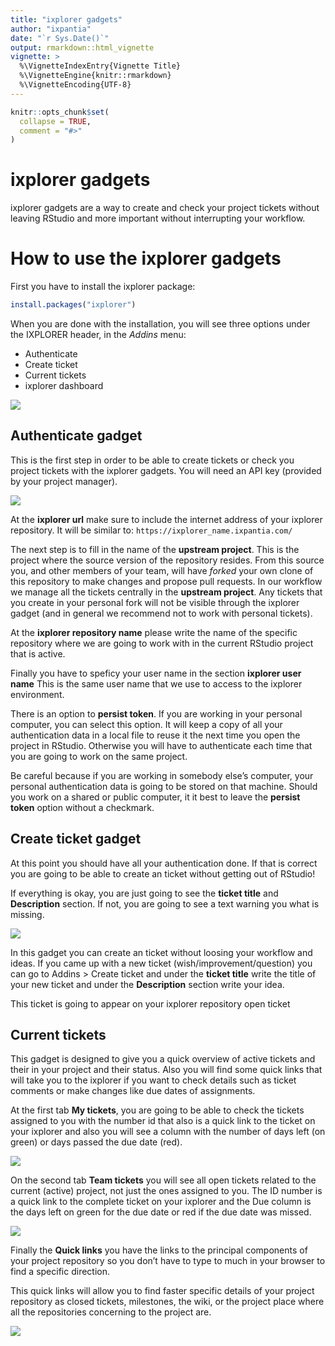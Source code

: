 ```yaml
---
title: "ixplorer gadgets"
author: "ixpantia"
date: "`r Sys.Date()`"
output: rmarkdown::html_vignette
vignette: >
  %\VignetteIndexEntry{Vignette Title}
  %\VignetteEngine{knitr::rmarkdown}
  %\VignetteEncoding{UTF-8}
---
```


```r
knitr::opts_chunk$set(
  collapse = TRUE,
  comment = "#>"
)
```

# ixplorer gadgets

ixplorer gadgets are a way to create and check your project tickets without 
leaving RStudio and more important without interrupting your workflow.

# How to use the ixplorer gadgets

First you have to install the ixplorer package:

```r
install.packages("ixplorer")
```

When you are done with the installation, you will see three options under the
IXPLORER header, in the *Addins* menu:

 - Authenticate
 - Create ticket
 - Current tickets
 - ixplorer dashboard
 
![](img/addins.png)

## Authenticate gadget

This is the first step in order to be able to create tickets or check you project
tickets with the ixplorer gadgets. You will need an API key (provided by your
project  manager).

![](img/authentication_gadget.png)

At the **ixplorer url** make sure to include the internet address of your
ixplorer repository. It will be similar to: `https://ixplorer_name.ixpantia.com/`

The next step is to fill in the name of the **upstream project**. This is the
project where the source version of the repository resides. From this source
you, and other members of your team, will have *forked* your own clone of this
repository to make changes and propose pull requests. In our workflow we manage
all the tickets centrally in the **upstream project**. Any tickets that you
create in your personal fork will not be visible through the ixplorer gadget
(and in general we recommend not to work with personal tickets).

At the **ixplorer repository name** please write the name of the specific
repository where we are going to work with in the current RStudio project that
is active. 

Finally you have to speficy your user name in the section **ixplorer user
name**  This is the same user name that we use to access to the ixplorer
environment.

There is an option to **persist token**. If you are working in your personal
computer, you can select this option. It will keep a copy of all your
authentication data in a local file to reuse it the next time you open the
project in RStudio. Otherwise you will have to authenticate each
time that you are going to work on the same project.

Be careful because if you are working in somebody else's computer, your
personal authentication data is going to be stored on that machine. Should you
work on a shared or public computer, it it best to leave the **persist token**
option without a checkmark.

## Create ticket gadget

At this point you should have all your authentication done. If that is correct
you are going to be able to create an ticket without getting out of RStudio!

If everything is okay, you are just going to see the **ticket title** and
**Description** section. If not, you are going to see a text warning you what
is missing. 

![](img/create_ticket_gadget.png)

In this gadget you can create an ticket without loosing your workflow and ideas.
If you came up  with a new ticket (wish/improvement/question) you can go to
Addins > Create ticket and under the **ticket title** write the title of your
new ticket and under the **Description** section write your idea. 

This ticket is going to appear on your ixplorer repository open ticket

## Current tickets

This gadget is designed to give you a quick overview of active tickets and
their in your project and their status. Also you will find some quick links
that will take you to the ixplorer if you want to check details such as ticket
comments or make changes like due dates of assignments.

At the first tab **My tickets**, you are going to be able to check the tickets
assigned to you with the number id that also is a quick link to the ticket on
your ixplorer and also you will see a column with the number of days left (on
green) or days passed the due date (red).

![](img/my_tickets.png)

On the second tab **Team tickets** you will see all open tickets related to the
current (active) project, not just the ones assigned to you. The ID number is a
quick link to the complete ticket on your ixplorer and the Due column is the
days left on green for the due date or red if the due date was missed.

![](img/team_tickets.png)

Finally the **Quick links** you have the links to the principal components
of your project repository so you don't have to type to much in your browser to
find a specific direction.

This quick links will allow you to find faster specific details of your project
repository as closed tickets, milestones, the wiki, or the project place where
all the repositories concerning to the project are.

![](img/quick_links.png)



